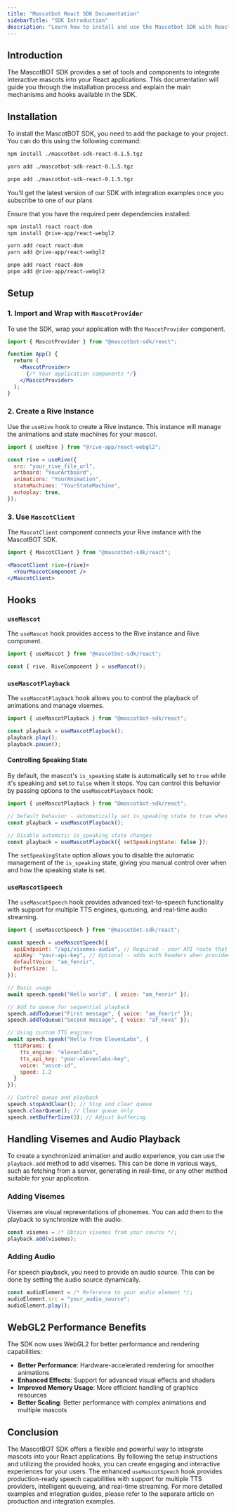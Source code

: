 ```yaml
---
title: "Mascotbot React SDK Documentation"
sidebarTitle: "SDK Introduction"
description: "Learn how to install and use the Mascotbot SDK with React."
---
```


## Introduction

The MascotBOT SDK provides a set of tools and components to integrate interactive mascots into your React applications. This documentation will guide you through the installation process and explain the main mechanisms and hooks available in the SDK.

## Installation

To install the MascotBOT SDK, you need to add the package to your project. You can do this using the following command:

<CodeGroup>

```bash npm
npm install ./mascotbot-sdk-react-0.1.5.tgz
```

```bash yarn
yarn add ./mascotbot-sdk-react-0.1.5.tgz
```

```bash pnpm
pnpm add ./mascotbot-sdk-react-0.1.5.tgz
```

</CodeGroup>

<Note>You'll get the latest version of our SDK with integration examples once you subscribe to one of our plans</Note>

Ensure that you have the required peer dependencies installed:

<CodeGroup>

```bash npm
npm install react react-dom
npm install @rive-app/react-webgl2
```

```bash yarn
yarn add react react-dom
yarn add @rive-app/react-webgl2
```

```bash pnpm
pnpm add react react-dom
pnpm add @rive-app/react-webgl2
```

</CodeGroup>

## Setup

### 1. Import and Wrap with `MascotProvider`

To use the SDK, wrap your application with the `MascotProvider` component.

```jsx
import { MascotProvider } from "@mascotbot-sdk/react";

function App() {
  return (
    <MascotProvider>
      {/* Your application components */}
    </MascotProvider>
  );
}
```

### 2. Create a Rive Instance

Use the `useRive` hook to create a Rive instance. This instance will manage the animations and state machines for your mascot.

```jsx
import { useRive } from "@rive-app/react-webgl2";

const rive = useRive({
  src: "your_rive_file_url",
  artboard: "YourArtboard",
  animations: "YourAnimation",
  stateMachines: "YourStateMachine",
  autoplay: true,
});
```

### 3. Use `MascotClient`

The `MascotClient` component connects your Rive instance with the MascotBOT SDK.

```jsx
import { MascotClient } from "@mascotbot-sdk/react";

<MascotClient rive={rive}>
  <YourMascotComponent />
</MascotClient>
```

## Hooks

### `useMascot`

The `useMascot` hook provides access to the Rive instance and Rive component.

```jsx
import { useMascot } from "@mascotbot-sdk/react";

const { rive, RiveComponent } = useMascot();
```

### `useMascotPlayback`

The `useMascotPlayback` hook allows you to control the playback of animations and manage visemes.

```jsx
import { useMascotPlayback } from "@mascotbot-sdk/react";

const playback = useMascotPlayback();
playback.play();
playback.pause();
```

#### Controlling Speaking State 

By default, the mascot's `is_speaking` state is automatically set to `true` while it's speaking and set to `false` when it stops. You can control this behavior by passing options to the `useMascotPlayback` hook:

```jsx
import { useMascotPlayback } from "@mascotbot-sdk/react";

// Default behavior - automatically set is_speaking state to true when speaking
const playback = useMascotPlayback();

// Disable automatic is_speaking state changes
const playback = useMascotPlayback({ setSpeakingState: false });
```

The `setSpeakingState` option allows you to disable the automatic management of the `is_speaking` state, giving you manual control over when and how the speaking state is set.

### `useMascotSpeech`

The `useMascotSpeech` hook provides advanced text-to-speech functionality with support for multiple TTS engines, queueing, and real-time audio streaming.

```jsx
import { useMascotSpeech } from "@mascotbot-sdk/react";

const speech = useMascotSpeech({
  apiEndpoint: "/api/visemes-audio", // Required - your API route that handles MascotBot requests
  apiKey: "your-api-key", // Optional - adds auth headers when provided
  defaultVoice: "am_fenrir",
  bufferSize: 1,
});

// Basic usage
await speech.speak("Hello world", { voice: "am_fenrir" });

// Add to queue for sequential playback
speech.addToQueue("First message", { voice: "am_fenrir" });
speech.addToQueue("Second message", { voice: "af_nova" });

// Using custom TTS engines
await speech.speak("Hello from ElevenLabs", {
  ttsParams: {
    tts_engine: "elevenlabs",
    tts_api_key: "your-elevenlabs-key",
    voice: "voice-id",
    speed: 1.2
  }
});

// Control queue and playback
speech.stopAndClear(); // Stop and clear queue
speech.clearQueue(); // Clear queue only
speech.setBufferSize(3); // Adjust buffering
```

## Handling Visemes and Audio Playback

To create a synchronized animation and audio experience, you can use the `playback.add` method to add visemes. This can be done in various ways, such as fetching from a server, generating in real-time, or any other method suitable for your application.

### Adding Visemes

Visemes are visual representations of phonemes. You can add them to the playback to synchronize with the audio.

```jsx
const visemes = /* Obtain visemes from your source */;
playback.add(visemes);
```

### Adding Audio

For speech playback, you need to provide an audio source. This can be done by setting the audio source dynamically.

```jsx
const audioElement = /* Reference to your audio element */;
audioElement.src = "your_audio_source";
audioElement.play();
```

## WebGL2 Performance Benefits

The SDK now uses WebGL2 for better performance and rendering capabilities:

- **Better Performance**: Hardware-accelerated rendering for smoother animations
- **Enhanced Effects**: Support for advanced visual effects and shaders
- **Improved Memory Usage**: More efficient handling of graphics resources
- **Better Scaling**: Better performance with complex animations and multiple mascots

## Conclusion

The MascotBOT SDK offers a flexible and powerful way to integrate mascots into your React applications. By following the setup instructions and utilizing the provided hooks, you can create engaging and interactive experiences for your users. The enhanced `useMascotSpeech` hook provides production-ready speech capabilities with support for multiple TTS providers, intelligent queueing, and real-time streaming. For more detailed examples and integration guides, please refer to the separate article on production and integration examples.